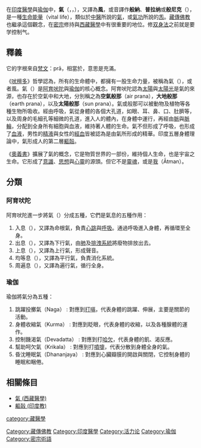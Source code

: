 在[[印度醫學|印度醫學]]與[[瑜伽|瑜伽]]中，'''氣'''（{{lang-sa|प्राण}}，{{IAST|prāṇa}}，{{lang|en|Prana}}），又譯為'''風'''，或音譯作'''般納'''、'''普拉纳'''或'''般尼克'''（{{lang-en|Pranic}}），是一種[[生命能量|生命能量]]（vital life），類似於[[中醫|中醫]]所說的[[氣|氣]]，或[[氣功|氣功]]所說的[[炁|炁]]。[[藏傳佛教|藏傳佛教]]也繼承這個觀念，在[[密宗|密宗]]修持與[[西藏醫學|西藏醫學]]中有很重要的地位。修[[双身法|双身法]]之前就是要学控制气。
==釋義==
它的字根來自[[梵文|梵文]]：prā，相當於{{lang-la|plenus}}，意思是充滿。
 
《[[吠檀多|吠檀多]]》哲學認為，所有的生命體中，都擁有一股生命力量，被稱為氣（{{IAST|prāṇa}}），或者風。氣（{{IAST|prāṇa}}）是[[阿育吠陀|阿育吠陀]]與[[瑜伽|瑜伽]]的核心概念。阿育吠陀認為[[太陽|太陽]]與[[太陽光|太陽光]]是氣的來源，也存在於空氣中和大地，分別稱之為'''空氣般那'''（air prana），'''大地般那'''（earth prana），以及'''太陽般那'''（sun prana）。氣或般那可以被動物及植物等各種生物所吸收。經由呼吸，氣從身體的各個大孔道，如眼、耳、鼻、口、肚臍等，以及周身的毛細孔等細微的孔道，進入人的體內，在身體中運行，再經由[[脈_(印度醫學)|脈]]與[[脈輪|脈輪]]，分配到全身所有細胞與血液，維持著人體的生命。氣不但形成了呼吸，也形成了[[血液|血液]]，男性的[[精液|精液]]與女性的[[經血|經血]]皆被認為是由氣所形成的精華。印度五層身體理論中，氣形成人的第二層[[軀瞉_(印度教)|軀瞉]]。

《[[奧義書|奧義書]]》擴展了氣的概念，它是物質世界的一部份，維持個人生命，也是宇宙之生命。它形成了[[意識|意識]]、[[思想|思想]]與[[心靈|心靈]]的源頭。但它不是[[靈魂|靈魂]]，或是[[我_(印度教)|我]]（Ātman）。

==分類==
===阿育吠陀===
阿育吠陀進一步將氣（{{IAST|prāṇa}}）分成五種，它們是氣息的五種作用：
#入息（{{IAST|prāṇa}}），又譯為命根氣，負責[[心跳|心跳]]與[[呼吸|呼吸]]。通過呼吸進入身體，再循環至全身。
#出息（{{IAST|Apāna}}），又譯為下行氣，由[[肺|肺]]及[[排泄作用|排洩系統]]將廢物排放出去。
#上息（{{IAST|Uḍāna}}），又譯為上行氣，形成聲音。
#均等息（{{IAST|Samāna}}），又譯為平行氣，負責消化系統。
#周遍息（{{IAST|Vyāna}}），又譯為遍行氣，循行全身。

===瑜伽===
瑜伽將氣分為五種：
#跳躍投擲氣（Naga） : 對應到[[打嗝|打嗝]]，代表身體的跳躍、伸展，主要是關節的活動。
#身體收縮氣（Kurma） : 對應到眨眼，代表身體的收縮，以及各種腺體的運作。
#控制饑渴氣（Devadatta） : 對應到打[[哈欠|哈欠]]，代表身體的飢、渴反應。
#幫助呵欠氣（Krikala） : 對應到打[[噴嚏|噴嚏]]，代表分散到身體全身的氣。
#昏沈睡眠氣（Dhananjaya） : 對應到心臟瓣膜的開啟與關閉，它控制身體的睡眠和睏倦。

==相關條目==
*[[氣_(西藏醫學)|氣 (西藏醫學)]]
*[[軀瞉_(印度教)|軀瞉 (印度教)]]
{{傳統醫學}}
{{DEFAULTSORT:Prana}}
[[Category:藏傳佛教|Category:藏傳佛教]]
[[Category:印度醫學|Category:印度醫學]]
[[category:藏醫學|category:藏醫學]]
[[Category:活力论|Category:活力论]]
[[Category:瑜伽|Category:瑜伽]]
[[Category:密宗術語|Category:密宗術語]]